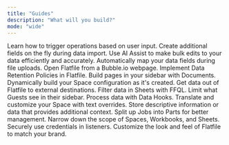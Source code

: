 ```yaml
---
title: "Guides"
description: "What will you build?"
mode: "wide"
---
```


<CardGroup cols={3}>
  <Card title="Using actions" icon="bolt" href="./actions">
    Learn how to trigger operations based on user input.
  </Card>
  <Card
    title="Accepting Additional fields"
    icon="lines-leaning"
    href="./additional-fields"
  >
    Create additional fields on the fly during data import.
  </Card>
  <Card title="Leverage AI transformations" icon="microchip-ai" href="./ai">
    Use AI Assist to make bulk edits to your data efficiently and accurately.
  </Card>
  <Card title="Automate with automap" icon="bolt-auto" href="./automap">
    Automatically map your data fields during file uploads.
  </Card>
  <Card title="Bubble.io" icon="soap" href="./bubble-io">
    Open Flatfile from a Bubble.io webpage.
  </Card>
  <Card title="Data Retention" icon="calendar" href="./data-retention">
    Implement Data Retention Policies in Flatfile.
  </Card>
  <Card title="Build Documents" icon="file-code" href="./documents">
    Build pages in your sidebar with Documents.
  </Card>
  <Card
    title="Dynamically configure anything"
    icon="object-group"
    href="./dynamic-configurations"
  >
    Dynamically build your Space configuration as it's created.
  </Card>
  <Card title="Egress out" icon="ufo" href="./egress">
    Get data out of Flatfile to external destinations.
  </Card>
  <Card
    title="Using Flatfile query language"
    icon="rectangle-terminal"
    href="./flatfile_query_language"
  >
    Filter data in Sheets with FFQL.
  </Card>
  <Card
    title="Customize the guest sidebar"
    icon="sidebar"
    href="./guest_sidebar"
  >
    Limit what Guests see in their sidebar.
  </Card>
  <Card title="Handling data" icon="wand-sparkles" href="./handling-data">
    Process data with Data Hooks.
  </Card>
  <Card title="Translating your Space" icon="language" href="./localization">
    Translate and customize your Space with text overrides.
  </Card>
  <Card title="Utilizing metadata" icon="utilizing-metadata" href="./metadata">
    Store descriptive information or data that provides additional context.
  </Card>
  <Card title="Multi-Part Jobs" icon="puzzle" href="./multi-part_jobs">
    Split up Jobs into Parts for better management.
  </Card>
  <Card title="Scoping with Namespaces" icon="filter-list" href="./namespaces">
    Narrow down the scope of Spaces, Workbooks, and Sheets.
  </Card>
  <Card title="Share secrets" icon="user-secret" href="./secrets">
    Securely use credentials in listeners.
  </Card>
  <Card title="Theme your Space" icon="palette" href="./theming">
    Customize the look and feel of Flatfile to match your brand.
  </Card>
</CardGroup>
